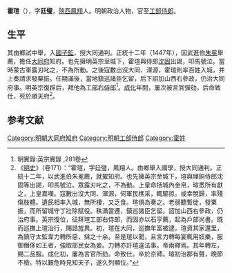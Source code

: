 '''霍瑄'''（{{bd|?||?|}}），字'''廷璧'''，[[陝西|陝西]][[鳳翔|鳳翔]]人。明朝政治人物，官至[[工部侍郎|工部侍郎]]。

==生平==
其由鄉試中舉，入[[國子監|國子監]]，授大同通判。正統十二年（1447年），因武進伯[[朱冕|朱冕]]舉薦，擔任[[大同府|大同府]]知府。也先擁明英宗至城下，霍瑄與侍郎[[沈固|沈固]]出謁，叩馬號泣。當時蒙古軍露刃叱之，不為所動。之後寇數出沒大同、渾源，霍瑄則率百姓入城，并上奏請求發粟振。任期滿後，當地鎮巡諸臣乞留，后下詔加山西右參政，仍治大同府事。明英宗復辟后，拜他為[[工部右侍郎|工部右侍郎]]<ref>明實錄:英宗實錄 ,281卷</ref>。[[成化|成化]]年間，屢次被言官彈劾，后命致仕，死於順天府<ref>《[[明史|明史]]》（卷171）：“霍瑄，字廷璧，鳳翔人。由鄉舉入國學，授大同通判。正統十二年，以武進伯朱冕薦，就擢知府。也先擁英宗至城下，瑄與理餉侍郎沈固等出謁，叩馬號泣。眾露刃叱之，不為動。上皇命括城內金帛，瑄悉所有獻之，上皇嘉嘆。寇數出沒大同、渾源，伺軍民樵采，輒驅掠。或幸脫歸，率殘傷肢體。遺民相率入城，無所棲，又乏食。瑄俱為奏之。老弱聽暫徙，發粟振，而所留城守丁壯除賦役。秩滿當遷，鎮巡諸臣乞留。詔加山西右參政，仍治府事。英宗復位，征拜瑄工部右侍郎，而固亦以石亨薦，起為戶部尚書。既而巡撫上瑄治行，賜誥旌異。初，瑄在大同，巡撫年富被逮，瑄資其家還里，為鎮守太監韋力轉所惡，撻之十余。至是瑄以聞，且言力轉每宴輒用妓樂，服御僭侈如王者，強取部民女為妾。力轉亦訐瑄違法事。帝兩釋焉。其年轉左，賜二品服。成化初，屢為言官所劾。命致仕。卒於京師。瑄初治郡有聲，晚節不檢。特以艱危時見知天子，遂久列顯位。”</ref>。

==参考文献==
{{wikisource|明史/卷171}}
<div class="references-small">
<references />
</div>

{{明朝人物小作品}}
{{Authority control}}
{{DEFAULTSORT:H}}
[[Category:明朝大同府知府|Category:明朝大同府知府]]
[[Category:明朝工部侍郎|Category:明朝工部侍郎]]
[[Category:霍姓|Category:霍姓]]